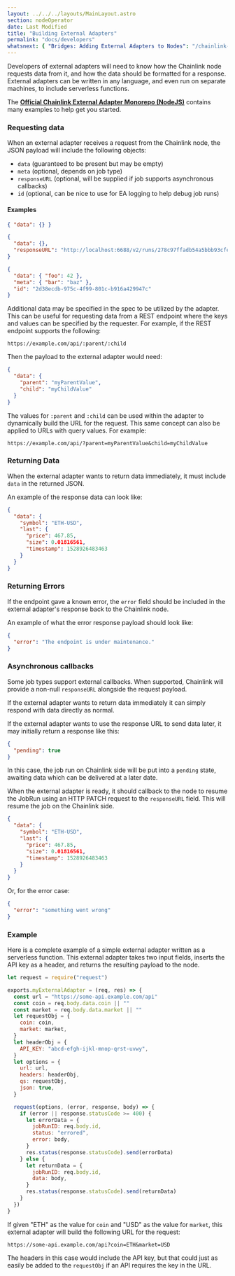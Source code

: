 ```yaml
---
layout: ../../../layouts/MainLayout.astro
section: nodeOperator
date: Last Modified
title: "Building External Adapters"
permalink: "docs/developers"
whatsnext: { "Bridges: Adding External Adapters to Nodes": "/chainlink-nodes/external-adapters/node-operators" }
---
```


Developers of external adapters will need to know how the Chainlink node requests data from it, and how the data should be formatted for a response. External adapters can be written in any language, and even run on separate machines, to include serverless functions.

The [**Official Chainlink External Adapter Monorepo (NodeJS)**](https://github.com/smartcontractkit/external-adapters-js) contains many examples to help get you started.

### Requesting data

When an external adapter receives a request from the Chainlink node, the JSON payload will include the following objects:

- `data` (guaranteed to be present but may be empty)
- `meta` (optional, depends on job type)
- `responseURL` (optional, will be supplied if job supports asynchronous callbacks)
- `id` (optional, can be nice to use for EA logging to help debug job runs)

#### Examples

```json
{ "data": {} }
```

```json
{
  "data": {},
  "responseURL": "http://localhost:6688/v2/runs/278c97ffadb54a5bbb93cfec5f7b5503"
}
```

```json
{
  "data": { "foo": 42 },
  "meta": { "bar": "baz" },
  "id": "2d38ecdb-975c-4f99-801c-b916a429947c"
}
```

Additional data may be specified in the spec to be utilized by the adapter. This can be useful for requesting data from a REST endpoint where the keys and values can be specified by the requester. For example, if the REST endpoint supports the following:

```text
https://example.com/api/:parent/:child
```

Then the payload to the external adapter would need:

```json
{
  "data": {
    "parent": "myParentValue",
    "child": "myChildValue"
  }
}
```

The values for `:parent` and `:child` can be used within the adapter to dynamically build the URL for the request. This same concept can also be applied to URLs with query values. For example:

```text
https://example.com/api/?parent=myParentValue&child=myChildValue
```

### Returning Data

When the external adapter wants to return data immediately, it must include `data` in the returned JSON.

An example of the response data can look like:

```json
{
  "data": {
    "symbol": "ETH-USD",
    "last": {
      "price": 467.85,
      "size": 0.01816561,
      "timestamp": 1528926483463
    }
  }
}
```

### Returning Errors

If the endpoint gave a known error, the `error` field should be included in the external adapter's response back to the Chainlink node.

An example of what the error response payload should look like:

```json
{
  "error": "The endpoint is under maintenance."
}
```

### Asynchronous callbacks

Some job types support external callbacks. When supported, Chainlink will provide a non-null `responseURL` alongside the request payload.

If the external adapter wants to return data immediately it can simply respond with data directly as normal.

If the external adapter wants to use the response URL to send data later, it may initially return a response like this:

```json
{
  "pending": true
}
```

In this case, the job run on Chainlink side will be put into a `pending` state, awaiting data which can be delivered at a later date.

When the external adapter is ready, it should callback to the node to resume the JobRun using an HTTP PATCH request to the `responseURL` field. This will resume the job on the Chainlink side.

```json
{
  "data": {
    "symbol": "ETH-USD",
    "last": {
      "price": 467.85,
      "size": 0.01816561,
      "timestamp": 1528926483463
    }
  }
}
```

Or, for the error case:

```json
{
  "error": "something went wrong"
}
```

### Example

Here is a complete example of a simple external adapter written as a serverless function. This external adapter takes two input fields, inserts the API key as a header, and returns the resulting payload to the node.

```javascript External Adapter
let request = require("request")

exports.myExternalAdapter = (req, res) => {
  const url = "https://some-api.example.com/api"
  const coin = req.body.data.coin || ""
  const market = req.body.data.market || ""
  let requestObj = {
    coin: coin,
    market: market,
  }
  let headerObj = {
    API_KEY: "abcd-efgh-ijkl-mnop-qrst-uvwy",
  }
  let options = {
    url: url,
    headers: headerObj,
    qs: requestObj,
    json: true,
  }

  request(options, (error, response, body) => {
    if (error || response.statusCode >= 400) {
      let errorData = {
        jobRunID: req.body.id,
        status: "errored",
        error: body,
      }
      res.status(response.statusCode).send(errorData)
    } else {
      let returnData = {
        jobRunID: req.body.id,
        data: body,
      }
      res.status(response.statusCode).send(returnData)
    }
  })
}
```

If given "ETH" as the value for `coin` and "USD" as the value for `market`, this external adapter will build the following URL for the request:

```text
https://some-api.example.com/api?coin=ETH&market=USD
```

The headers in this case would include the API key, but that could just as easily be added to the `requestObj` if an API requires the key in the URL.
